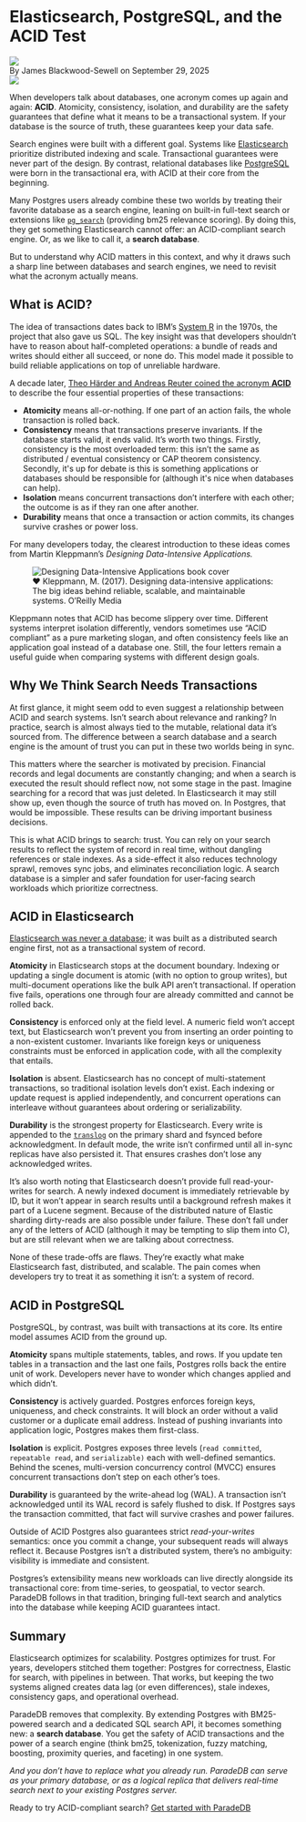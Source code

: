 
# Elasticsearch, PostgreSQL, and the ACID Test

<div className="relative bottom-10 flex h-6 space-x-3">
  <Image
    src={Headshot}
    className="h-7 w-7 rounded-full z-50 hidden sm:block"
  />
  <div className="relative top-3">
    By James Blackwood-Sewell on September 29, 2025
  </div>
</div>

<Image src={Hero} className="rounded-xl md:mt-6" />

When developers talk about databases, one acronym comes up again and again: **ACID**. Atomicity, consistency, isolation, and durability are the safety guarantees that define what it means to be a transactional system. If your database is the source of truth, these guarantees keep your data safe.

Search engines were built with a different goal. Systems like [Elasticsearch](https://www.elastic.co/elasticsearch) prioritize distributed indexing and scale. Transactional guarantees were never part of the design. By contrast, relational databases like [PostgreSQL](https://www.postgresql.org/) were born in the transactional era, with ACID at their core from the beginning. 

Many Postgres users already combine these two worlds by treating their favorite database as a search engine, leaning on  built-in full-text search or extensions like [`pg_search`](https://github.com/paradedb/paradedb) (providing bm25 relevance scoring). By doing this, they get something Elasticsearch cannot offer: an ACID-compliant search engine. Or, as we like to call it, a **search database**.

But to understand why ACID matters in this context, and why it draws such a sharp line between databases and search engines, we need to revisit what the acronym actually means.

## What is ACID?

The idea of transactions dates back to IBM’s [System R](https://dl.acm.org/doi/10.1145/358769.358784) in the 1970s, the project that also gave us SQL. The key insight was that developers shouldn’t have to reason about half-completed operations: a bundle of reads and writes should either all succeed, or none do. This model made it possible to build reliable applications on top of unreliable hardware.

A decade later, [Theo Härder and Andreas Reuter coined the acronym **ACID**](https://cs-people.bu.edu/mathan/reading-groups/papers-classics/recovery.pdf) to describe the four essential properties of these transactions:

- **Atomicity** means all-or-nothing. If one part of an action fails, the whole transaction is rolled back.
- **Consistency** means that transactions preserve invariants. If the database starts valid, it ends valid. It’s worth two things. Firstly, consistency is the most overloaded term: this isn’t the same as distributed / eventual consistency or CAP theorem consistency. Secondly, it's up for debate is this is something applications or databases should be responsible for (although it's nice when databases can help).
- **Isolation** means concurrent transactions don’t interfere with each other; the outcome is as if they ran one after another.
- **Durability** means that once a transaction or action commits, its changes survive crashes or power loss.

For many developers today, the clearest introduction to these ideas comes from Martin Kleppmann’s *Designing Data-Intensive Applications.*

<figure className="flex flex-col items-center">
  <Image
    src={DDIA}
    alt="Designing Data-Intensive Applications book cover"
    className="rounded-xl"
  />
  <figcaption className="mt-2 text-sm text-gray-500">
  ❤️ Kleppmann, M. (2017). Designing data-intensive applications: The big ideas behind reliable, scalable, and maintainable systems. O’Reilly Media
  </figcaption>
</figure>


Kleppmann notes that ACID has become slippery over time. Different systems interpret isolation differently, vendors sometimes use “ACID compliant” as a pure marketing slogan, and often consistency feels like an application goal instead of a database one. Still, the four letters remain a useful guide when comparing systems with different design goals.

## Why We Think Search Needs Transactions

At first glance, it might seem odd to even suggest a relationship between ACID and search systems. Isn’t search about relevance and ranking? In practice, search is almost always tied to the mutable, relational data it’s sourced from. The difference between a search database and a search engine is the amount of trust you can put in these two worlds being in sync.

This matters where the searcher is motivated by precision. Financial records and legal documents are constantly changing; and when a search is executed the result should reflect now, not some stage in the past. Imagine searching for a record that was just deleted. In Elasticsearch it may still show up, even though the source of truth has moved on. In Postgres, that would be impossible. These results can be driving important business decisions.

This is what ACID brings to search: trust. You can rely on your search results to reflect the system of record in real time, without dangling references or stale indexes. As a side-effect it also reduces technology sprawl, removes sync jobs, and eliminates reconciliation logic. A search database is a simpler and safer foundation for user-facing search workloads which prioritize correctness.

## ACID in Elasticsearch

[Elasticsearch was never a database](https://www.paradedb.com/blog/elasticsearch-was-never-a-database); it was built as a distributed search engine first, not as a transactional system of record.

**Atomicity** in Elasticsearch stops at the document boundary. Indexing or updating a single document is atomic (with no option to group writes), but multi-document operations like the bulk API aren’t transactional. If operation five fails, operations one through four are already committed and cannot be rolled back. 

**Consistency** is enforced only at the field level. A numeric field won’t accept text, but Elasticsearch won’t prevent you from inserting an order pointing to a non-existent customer. Invariants like foreign keys or uniqueness constraints must be enforced in application code, with all the complexity that entails.

**Isolation** is absent. Elasticsearch has no concept of multi-statement transactions, so traditional isolation levels don’t exist. Each indexing or update request is applied independently, and concurrent operations can interleave without guarantees about ordering or serializability.

**Durability** is the strongest property for Elasticsearch. Every write is appended to the [`translog`](https://www.elastic.co/docs/reference/elasticsearch/index-settings/translog) on the primary shard and fsynced before acknowledgment. In default mode, the write isn’t confirmed until all in-sync replicas have also persisted it. That ensures crashes don’t lose any acknowledged writes.

It’s also worth noting that Elasticsearch doesn’t provide full read-your-writes for search. A newly indexed document is immediately retrievable by ID, but it won’t appear in search results until a background refresh makes it part of a Lucene segment. Because of the distributed nature of Elastic sharding dirty-reads are also possible under failure. These don’t fall under any of the letters of ACID (although it may be tempting to slip them into C), but are still relevant when we are talking about correctness.

None of these trade-offs are flaws. They’re exactly what make Elasticsearch fast, distributed, and scalable. The pain comes when developers try to treat it as something it isn’t: a system of record.

## ACID in PostgreSQL

PostgreSQL, by contrast, was built with transactions at its core. Its entire model assumes ACID from the ground up.

**Atomicity** spans multiple statements, tables, and rows. If you update ten tables in a transaction and the last one fails, Postgres rolls back the entire unit of work. Developers never have to wonder which changes applied and which didn’t.

**Consistency** is actively guarded. Postgres enforces foreign keys, uniqueness, and check constraints. It will block an order without a valid customer or a duplicate email address. Instead of pushing invariants into application logic, Postgres makes them first-class.

**Isolation** is explicit. Postgres exposes three levels (`read committed`, `repeatable read`, and `serializable)` each with well-defined semantics. Behind the scenes, multi-version concurrency control (MVCC) ensures concurrent transactions don’t step on each other’s toes.

**Durability** is guaranteed by the write-ahead log (WAL). A transaction isn’t acknowledged until its WAL record is safely flushed to disk. If Postgres says the transaction committed, that fact will survive crashes and power failures.

Outside of ACID Postgres also guarantees strict *read-your-writes* semantics: once you commit a change, your subsequent reads will always reflect it. Because Postgres isn’t a distributed system, there’s no ambiguity: visibility is immediate and consistent. 

Postgres’s extensibility means new workloads can live directly alongside its transactional core: from time-series, to geospatial, to vector search. ParadeDB follows in that tradition, bringing full-text search and analytics into the database while keeping ACID guarantees intact.

## Summary

Elasticsearch optimizes for scalability. Postgres optimizes for trust. For years, developers stitched them together: Postgres for correctness, Elastic for search, with pipelines in between. That works, but keeping the two systems aligned creates data lag (or even differences), stale indexes, consistency gaps, and operational overhead.

ParadeDB removes that complexity. By extending Postgres with BM25-powered search and a dedicated SQL search API, it becomes something new: a **search database**. You get the safety of ACID transactions and the power of a search engine (think bm25, tokenization, fuzzy matching, boosting, proximity queries, and faceting) in one system.

*And you don’t have to replace what you already run. ParadeDB can serve as your primary database, or as a logical replica that delivers real-time search next to your existing Postgres server.*

Ready to try ACID-compliant search? [Get started with ParadeDB](https://paradedb.com/)
